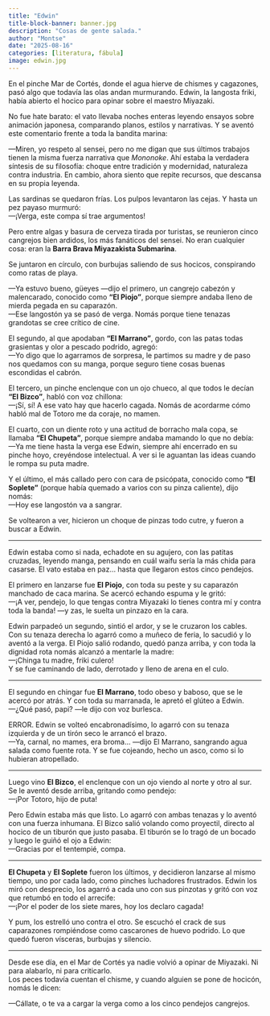 ```yaml
---
title: "Edwin"
title-block-banner: banner.jpg
description: "Cosas de gente salada."
author: "Montse"
date: "2025-08-16"
categories: [literatura, fábula]
image: edwin.jpg
---
```


En el pinche Mar de Cortés, donde el agua hierve de chismes y cagazones, pasó algo que todavía las olas andan murmurando. Edwin, la langosta friki, había abierto el hocico para opinar sobre el maestro Miyazaki.

No fue hate barato: el vato llevaba noches enteras leyendo ensayos sobre animación japonesa, comparando planos, estilos y narrativas. Y se aventó este comentario frente a toda la bandita marina:

—Miren, yo respeto al sensei, pero no me digan que sus últimos trabajos tienen la misma fuerza narrativa que *Mononoke*. Ahí estaba la verdadera síntesis de su filosofía: choque entre tradición y modernidad, naturaleza contra industria. En cambio, ahora siento que repite recursos, que descansa en su propia leyenda.

Las sardinas se quedaron frías. Los pulpos levantaron las cejas. Y hasta un pez payaso murmuró:  
—¡Verga, este compa sí trae argumentos!  

Pero entre algas y basura de cerveza tirada por turistas, se reunieron cinco cangrejos bien ardidos, los más fanáticos del sensei. No eran cualquier cosa: eran la **Barra Brava Miyazakista Submarina**.

Se juntaron en círculo, con burbujas saliendo de sus hocicos, conspirando como ratas de playa.

—Ya estuvo bueno, güeyes —dijo el primero, un cangrejo cabezón y malencarado, conocido como **“El Piojo”**, porque siempre andaba lleno de mierda pegada en su caparazón.  
—Ese langostón ya se pasó de verga. Nomás porque tiene tenazas grandotas se cree crítico de cine.  

El segundo, al que apodaban **“El Marrano”**, gordo, con las patas todas grasientas y olor a pescado podrido, agregó:  
—Yo digo que lo agarramos de sorpresa, le partimos su madre y de paso nos quedamos con su manga, porque seguro tiene cosas buenas escondidas el cabrón.  

El tercero, un pinche enclenque con un ojo chueco, al que todos le decían **“El Bizco”**, habló con voz chillona:  
—¡Sí, sí! A ese vato hay que hacerlo cagada. Nomás de acordarme cómo habló mal de Totoro me da coraje, no mamen.  

El cuarto, con un diente roto y una actitud de borracho mala copa, se llamaba **“El Chupeta”**, porque siempre andaba mamando lo que no debía:  
—Ya me tiene hasta la verga ese Edwin, siempre ahí encerrado en su pinche hoyo, creyéndose intelectual. A ver si le aguantan las ideas cuando le rompa su puta madre.  

Y el último, el más callado pero con cara de psicópata, conocido como **“El Soplete”** (porque había quemado a varios con su pinza caliente), dijo nomás:  
—Hoy ese langostón va a sangrar.  

Se voltearon a ver, hicieron un choque de pinzas todo cutre, y fueron a buscar a Edwin.

---

Edwin estaba como si nada, echadote en su agujero, con las patitas cruzadas, leyendo manga, pensando en cuál waifu sería la más chida para casarse. El vato estaba en paz… hasta que llegaron estos cinco pendejos.

El primero en lanzarse fue **El Piojo**, con toda su peste y su caparazón manchado de caca marina. Se acercó echando espuma y le gritó:  
—¡A ver, pendejo, lo que tengas contra Miyazaki lo tienes contra mí y contra toda la banda! —y zas, le suelta un pinzazo en la cara.  

Edwin parpadeó un segundo, sintió el ardor, y se le cruzaron los cables. Con su tenaza derecha lo agarró como a muñeco de feria, lo sacudió y lo aventó a la verga. El Piojo salió rodando, quedó panza arriba, y con toda la dignidad rota nomás alcanzó a mentarle la madre:  
—¡Chinga tu madre, friki culero!  
Y se fue caminando de lado, derrotado y lleno de arena en el culo.  

---

El segundo en chingar fue **El Marrano**, todo obeso y baboso, que se le acercó por atrás. Y con toda su marranada, le apretó el glúteo a Edwin.  
—¿Qué pasó, papi? —le dijo con voz burlesca.  

ERROR. Edwin se volteó encabronadísimo, lo agarró con su tenaza izquierda y de un tirón seco le arrancó el brazo.  
—Ya, carnal, no mames, era broma… —dijo El Marrano, sangrando agua salada como fuente rota. Y se fue cojeando, hecho un asco, como si lo hubieran atropellado.  

---

Luego vino **El Bizco**, el enclenque con un ojo viendo al norte y otro al sur. Se le aventó desde arriba, gritando como pendejo:  
—¡Por Totoro, hijo de puta!  

Pero Edwin estaba más que listo. Lo agarró con ambas tenazas y lo aventó con una fuerza inhumana. El Bizco salió volando como proyectil, directo al hocico de un tiburón que justo pasaba. El tiburón se lo tragó de un bocado y luego le guiñó el ojo a Edwin:  
—Gracias por el tentempié, compa.  

---

**El Chupeta** y **El Soplete** fueron los últimos, y decidieron lanzarse al mismo tiempo, uno por cada lado, como pinches luchadores frustrados. Edwin los miró con desprecio, los agarró a cada uno con sus pinzotas y gritó con voz que retumbó en todo el arrecife:  
—¡Por el poder de los siete mares, hoy los declaro cagada!  

Y pum, los estrelló uno contra el otro. Se escuchó el crack de sus caparazones rompiéndose como cascarones de huevo podrido. Lo que quedó fueron vísceras, burbujas y silencio.

---

Desde ese día, en el Mar de Cortés ya nadie volvió a opinar de Miyazaki. Ni para alabarlo, ni para criticarlo.  
Los peces todavía cuentan el chisme, y cuando alguien se pone de hocicón, nomás le dicen:  

—Cállate, o te va a cargar la verga como a los cinco pendejos cangrejos.